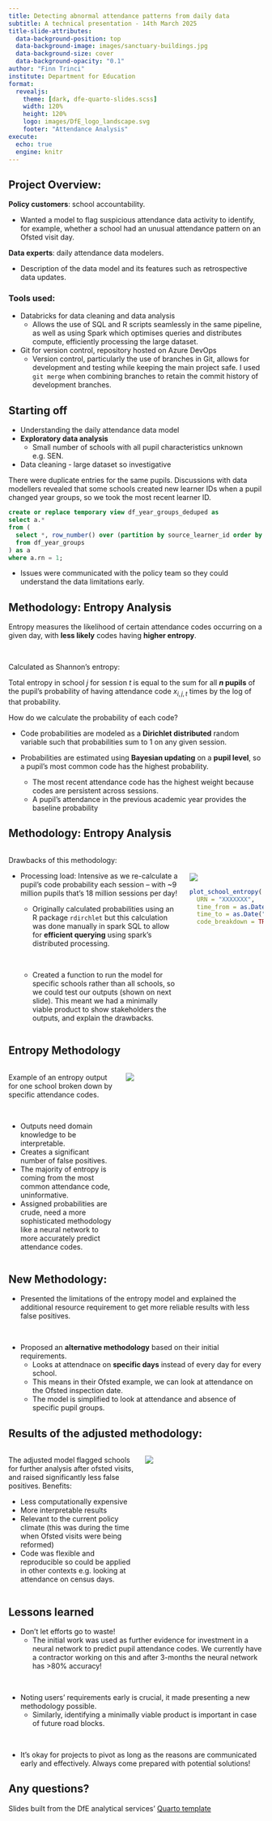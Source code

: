 ```yaml
---
title: Detecting abnormal attendance patterns from daily data
subtitle: A technical presentation - 14th March 2025
title-slide-attributes:
  data-background-position: top
  data-background-image: images/sanctuary-buildings.jpg
  data-background-size: cover
  data-background-opacity: "0.1"
author: "Finn Trinci"
institute: Department for Education
format:
  revealjs:
    theme: [dark, dfe-quarto-slides.scss]
    width: 120%
    height: 120%
    logo: images/DfE_logo_landscape.svg
    footer: "Attendance Analysis"
execute: 
  echo: true
  engine: knitr
---
```


## Project Overview:

**Policy customers**: school accountability.

- Wanted a model to flag suspicious attendance data activity to identify, for example, whether a school had an unusual attendance pattern on an Ofsted visit day. 

**Data experts**: daily attendance data modelers.

- Description of the data model and its features such as retrospective data updates.

### Tools used:

- Databricks for data cleaning and data analysis
  - Allows the use of SQL and R scripts seamlessly in the same pipeline, as well as using Spark which optimises queries and distributes compute, efficiently processing the large dataset.
- Git for version control, repository hosted on Azure DevOps
  - Version control, particularly the use of branches in Git, allows for development and testing while keeping the main project safe. I used `git merge` when combining branches to retain the commit history of development branches.

## Starting off

- Understanding the daily attendance data model
- **Exploratory data analysis** 
  - Small number of schools with all pupil characteristics unknown e.g. SEN.
- Data cleaning - large dataset so investigative


There were duplicate entries for the same pupils. Discussions with data modellers revealed that some schools created new learner IDs when a pupil changed year groups, so we took the most recent learner ID.

``` sql
create or replace temporary view df_year_groups_deduped as
select a.*
from (
  select *, row_number() over (partition by source_learner_id order by admission_date_sk desc) as rn
  from df_year_groups
) as a
where a.rn = 1;
```

- Issues were communicated with the policy team so they could understand the data limitations early.

## Methodology: Entropy Analysis

Entropy measures the likelihood of certain attendance codes occurring on a given day, with **less likely** codes having **higher entropy**. 

<br>

Calculated as Shannon's entropy:

\begin{gather*}
H(X_{j,t}) = -\sum_{i = 0}^np(x_{i, j, t})\log_2p(x_{i, j, t})
\end{gather*}

Total entropy in school $j$ for session $t$ is equal to the sum for all **$n$ pupils** of the pupil's probability of having attendance code $x_{i,j,t}$ times by the log of that probability. 

How do we calculate the probability of each code?

- Code probabilities are modeled as a **Dirichlet distributed** random variable such that probabilities sum to 1 on any given session.

- Probabilities are estimated using **Bayesian updating** on a **pupil level**, so a pupil's most common code has the highest probability. 
  - The most recent attendance code has the highest weight because codes are persistent across sessions.
  - A pupil's attendance in the previous academic year provides the baseline probability

## Methodology: Entropy Analysis

:::: {.columns}
::: {.column width="69%"}
Drawbacks of this methodology:

  - Processing load: Intensive as we re-calculate a pupil's code probability each session -- with ~9 million pupils that's 18 million sessions per day!
    - Originally calculated probabilities using an R package `rdirchlet` but this calculation was done manually in spark SQL to allow for **efficient querying** using spark's distributed processing. 
    
    <br>
    
    - Created a function to run the model for specific schools rather than all schools, so we could test our outputs (shown on next slide). This meant we had a minimally viable product to show stakeholders the outputs, and explain the drawbacks. 
    
:::
::: {.column width=30%}
<br>
<br>
![](images/white_spark-removebg.png)
``` .r
plot_school_entropy(
  URN = "XXXXXXX",
  time_from = as.Date("2024-09-01"),
  time_to = as.Date("2024-11-24"),
  code_breakdown = TRUE)
```

:::
::::



## Entropy Methodology

::::{.columns}
:::{.column width=42%}
Example of an entropy output for one school broken down by specific attendance codes.

<br>

- Outputs need domain knowledge to be interpretable.
- Creates a significant number of false positives.
- The majority of entropy is coming from the most common attendance code, uninformative. 
- Assigned probabilities are crude, need a more sophisticated methodology like a neural network to more accurately predict attendance codes.

:::
:::{.column width=54%}
![](images/m1_school_entropy_void.png)
:::
::::

## New Methodology: 

- Presented the limitations of the entropy model and explained the additional resource requirement to get more reliable results with less false positives.

<br> 

- Proposed an **alternative methodology** based on their initial requirements.
  - Looks at attendnace on **specific days** instead of every day for every school.
  - This means in their Ofsted example, we can look at attendance on the Ofsted inspection date.
  - The model is simplified to look at attendance and absence of specific pupil groups.
  
  
## Results of the adjusted methodology:

::::{.columns}
:::{.column width=51%}

The adjusted model flagged schools for further analysis after ofsted visits, and raised significantly less false positives. Benefits:

- Less computationally expensive
- More interpretable results
- Relevant to the current policy climate (this was during the time when Ofsted visits were being reformed)
- Code was flexible and reproducible so could be applied in other contexts e.g. looking at attendance on census days.

:::
:::{.column width=48%}
![](images/m2_school_ofsted_dip.jpg)
:::
::::

## Lessons learned

- Don't let efforts go to waste! 
  - The initial work was used as further evidence for investment in a neural network to predict pupil attendance codes. We currently have a contractor working on this and after 3-months the neural network has >80% accuracy!
  
<br>
  
- Noting users' requirements early is crucial, it made presenting a new methodology possible. 
  - Similarly, identifying a minimally viable product is important in case of future road blocks.
  
<br>

- It's okay for projects to pivot as long as the reasons are communicated early and effectively. Always come prepared with potential solutions!


::: center-content
## Any questions?

Slides built from the DfE analytical services' [Quarto template](https://github.com/dfe-analytical-services/quarto-slides-template)
:::